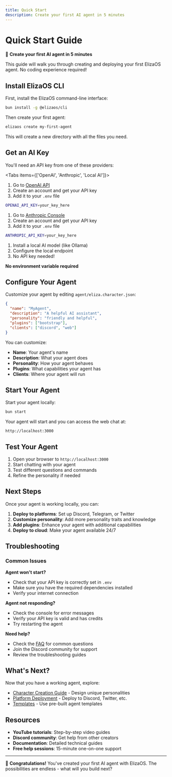 ```yaml
---
title: Quick Start
description: Create your first AI agent in 5 minutes
---
```


# Quick Start Guide

🚀 **Create your first AI agent in 5 minutes**

This guide will walk you through creating and deploying your first ElizaOS agent. No coding experience required!

<Steps>
<Step>

## Install ElizaOS CLI

First, install the ElizaOS command-line interface:

```bash
bun install -g @elizaos/cli
```

Then create your first agent:

```bash
elizaos create my-first-agent
```

This will create a new directory with all the files you need.

</Step>

<Step>

## Get an AI Key

You'll need an API key from one of these providers:

<Tabs items={['OpenAI', 'Anthropic', 'Local AI']}>
  <Tab value="OpenAI">
    
1. Go to [OpenAI API](https://platform.openai.com/api-keys)
2. Create an account and get your API key
3. Add it to your `.env` file

```bash
OPENAI_API_KEY=your_key_here
```

  </Tab>
  <Tab value="Anthropic">
    
1. Go to [Anthropic Console](https://console.anthropic.com/)
2. Create an account and get your API key
3. Add it to your `.env` file

```bash
ANTHROPIC_API_KEY=your_key_here
```

  </Tab>
  <Tab value="Local AI">
    
1. Install a local AI model (like Ollama)
2. Configure the local endpoint
3. No API key needed!

**No environment variable required**

  </Tab>
</Tabs>

</Step>

<Step>

## Configure Your Agent

Customize your agent by editing `agent/eliza.character.json`:

```json
{
  "name": "MyAgent",
  "description": "A helpful AI assistant",
  "personality": "friendly and helpful",
  "plugins": ["bootstrap"],
  "clients": ["discord", "web"]
}
```

You can customize:
- **Name**: Your agent's name
- **Description**: What your agent does
- **Personality**: How your agent behaves
- **Plugins**: What capabilities your agent has
- **Clients**: Where your agent will run

</Step>

<Step>

## Start Your Agent

Start your agent locally:

```bash
bun start
```

Your agent will start and you can access the web chat at:
```
http://localhost:3000
```

</Step>

<Step>

## Test Your Agent

1. Open your browser to `http://localhost:3000`
2. Start chatting with your agent
3. Test different questions and commands
4. Refine the personality if needed

</Step>
</Steps>

## Next Steps

Once your agent is working locally, you can:

1. **Deploy to platforms**: Set up Discord, Telegram, or Twitter
2. **Customize personality**: Add more personality traits and knowledge
3. **Add plugins**: Enhance your agent with additional capabilities
4. **Deploy to cloud**: Make your agent available 24/7

## Troubleshooting

### Common Issues

**Agent won't start?**
- Check that your API key is correctly set in `.env`
- Make sure you have the required dependencies installed
- Verify your internet connection

**Agent not responding?**
- Check the console for error messages
- Verify your API key is valid and has credits
- Try restarting the agent

**Need help?**
- Check the [FAQ](../faq) for common questions
- Join the Discord community for support
- Review the troubleshooting guides

## What's Next?

Now that you have a working agent, explore:

- [Character Creation Guide](../guides/character-creation) - Design unique personalities
- [Platform Deployment](../guides/deployment-railway) - Deploy to Discord, Twitter, etc.
- [Templates](../templates/) - Use pre-built agent templates

## Resources

- **YouTube tutorials**: Step-by-step video guides
- **Discord community**: Get help from other creators
- **Documentation**: Detailed technical guides
- **Free help sessions**: 15-minute one-on-one support

---

🎉 **Congratulations!** You've created your first AI agent with ElizaOS. The possibilities are endless - what will you build next?